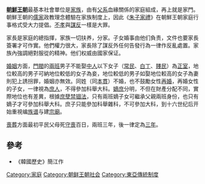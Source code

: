 '''[[朝鮮王朝|朝鮮王朝]]'''最基本社會單位是[[家族|家族]]，由有[[父系|父系]]血緣關係的家庭組成，再上就是家門。朝鮮王朝的[[儒家|儒家]]政教理念體驗在家族制度上，因此《[[朱子家禮|朱子家禮]]》在朝鮮王朝家庭行事格式受大力提倡。[[不孝|不孝]]與[[謀反|謀反]]一樣是大罪。

家長是家庭的總指揮，家族一切扶养，分家。子女婚事由他们負责，文件也要家長簽署才可作實。他們權力很大，家長除了謀反外任何告發行為一律作反亂處置。家族內強調絕對服從的精神。他们权威由國家保证。

[[婚姻|婚姻]]方面，[[門閥|門閥]]的[[兩班|兩班]]男子不能娶[[中人|中人]]以下女子（[[常民_(朝鮮王朝)|常民]]、[[白丁|白丁]]、[[賤民|賤民]]）為[[正室|正室]]，地位較高的男子可納地位較低的女子為妾，地位較低的男子如娶地位較高的女子為妻則犯上誘拐罪，婚姻亦無效。同姓（同[[本貫|本貫]]）不婚，也不鼓勵女性[[再婚|再婚]]，再婚女性的子女，一律視為[[庶人|庶人]]，不得參加科舉大科。[[嫡庶|嫡庶]]分明，不但在財產分配不同，實際地位也有差異，根據[[庶孽禁锢法|庶孽禁锢法]]，只有兩班嫡子女可繼承父親兩班身份，也只有嫡子才可參加科舉大科。庶子只能參加科舉雜科，不可參加大科，到十六世纪后开始重視编[[族谱|族谱]]与建[[宗廟|宗廟]]。

[[喪葬|喪葬]]方面最初平民父母死[[守喪|守喪]]百日，兩班三年，後一律定為[[三年之喪|三年]]。

==參考==
* 《韓國歷史》簡江作

[[Category:家庭|Category:家庭]]
[[Category:朝鲜王朝社会|Category:朝鲜王朝社会]]
[[Category:東亞傳統制度|Category:東亞傳統制度]]